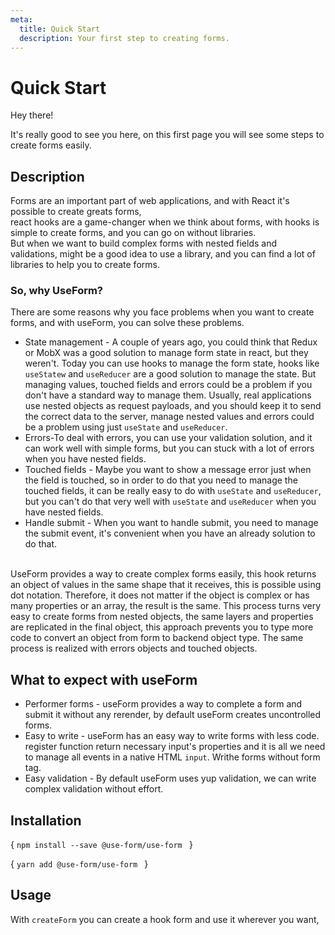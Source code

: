 ```yaml
---
meta:
  title: Quick Start
  description: Your first step to creating forms.
---
```





# Quick Start

Hey there!

It's really good to see you here, on this first page you will see some steps to create forms easily.

## Description

Forms are an important part of web applications, and with React it's possible to create greats forms,  
react hooks are a game-changer when we think about forms, with hooks is simple to create forms, and you can go on without libraries.  
But when we want to build complex forms with nested fields and validations, might be a good idea to use a library, and you can find a lot of libraries to help you to create forms.

### So, why UseForm?

There are some reasons why you face problems when you want to create forms, and with useForm, you can solve these problems.
<br/>
  -  State management -  A couple of years ago, you could think that Redux or MobX was a good solution to manage form state in react, but they weren't. Today you can use hooks to manage the form state, hooks like `useStatew` and `useReducer` are a good solution to manage the state. But managing values, touched fields and errors could be a problem if you don't have a standard way to manage them. Usually, real applications use nested objects as request payloads, and you should keep it to send the correct data to the server, manage nested values and errors could be a problem using just `useState` and `useReducer`.
  -  Errors-To deal with errors, you can use your validation solution, and it can work well with simple forms, but you can stuck with a lot of errors when you have nested fields.
  -  Touched fields - Maybe you want to show a message error just when the field is touched, so in order to do that you need to manage the touched fields, it can be really easy to do with `useState` and `useReducer`, but you can't do that very well with `useState` and `useReducer` when you have nested fields. 
  -  Handle submit - When you want to handle submit, you need to manage the submit event, it's convenient when you have an already solution to do that.

<br/>
UseForm provides a way to create complex forms easily, this hook returns an object of values ​​in the same shape that it receives, this is possible using dot notation. Therefore,
it does not matter if the object is complex or has many properties or an array,
the result is the same. This process turns very easy to create forms from nested objects,
the same layers and properties are replicated in the final object,
this approach prevents you to type more code to convert an object from form to backend object type. The same process is realized with errors objects and touched objects.

## What to expect with useForm

- Performer forms - useForm provides a way to complete a form and submit it without any rerender, by default useForm creates uncontrolled forms.
- Easy to write - useForm has an easy way to write forms with less code. register function return necessary input's properties and it is all we need to manage all events in a native HTML `input`. Writhe forms without form tag.
- Easy validation - By default useForm uses yup validation, we can write complex validation without effort.

## Installation

<CodeBlock language="bash">{
  `npm install --save @use-form/use-form
  `
}</CodeBlock>


<CodeBlock language="bash">{
  `yarn add @use-form/use-form
  `
}</CodeBlock>


## Usage

With `createForm` you can create a hook form and use it wherever you want,

<Demo url="https://codesandbox.io/s/use-form-quick-start-br05d" />

